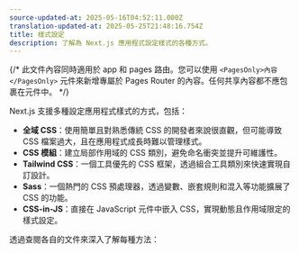 ```yaml
---
source-updated-at: 2025-05-16T04:52:11.000Z
translation-updated-at: 2025-05-25T21:48:16.754Z
title: 樣式設定
description: 了解為 Next.js 應用程式設定樣式的各種方式。
---
```


{/* 此文件內容同時適用於 app 和 pages 路由。您可以使用 `<PagesOnly>內容</PagesOnly>` 元件來新增專屬於 Pages Router 的內容。任何共享內容都不應包裹在元件中。 */}

Next.js 支援多種設定應用程式樣式的方式，包括：

- **全域 CSS**：使用簡單且對熟悉傳統 CSS 的開發者來說很直觀，但可能導致 CSS 檔案過大，且在應用程式成長時難以管理樣式。
- **CSS 模組**：建立局部作用域的 CSS 類別，避免命名衝突並提升可維護性。
- **Tailwind CSS**：一個工具優先的 CSS 框架，透過組合工具類別來快速實現自訂設計。
- **Sass**：一個熱門的 CSS 預處理器，透過變數、嵌套規則和混入等功能擴展了 CSS 的功能。
- **CSS-in-JS**：直接在 JavaScript 元件中嵌入 CSS，實現動態且作用域限定的樣式設定。

透過查閱各自的文件來深入了解每種方法：